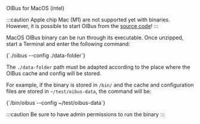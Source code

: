
<DownloadButton link='https://github.com/OptimistikSAS/OIBus/releases/latest/download/oibus-macos_x64.zip'>
  OIBus for MacOS (intel)
</DownloadButton>

:::caution
Apple chip Mac (M1) are not supported yet with binaries. However, it is possible to start OIBus from the
[source code](https://github.com/OptimistikSAS/OIBus)!
:::

MacOS OIBus binary can be run through its executable. Once unzipped, start a Terminal and enter the following command:

<CodeBlock>
    {`./oibus --config ./data-folder`}
</CodeBlock>

The `./data-folder` path must be adapted according to the place where the OIBus cache and config will be stored.

For example, if the binary is stored in `/bin/` and the cache and configuration files are stored in
`~/test/oibus-data`, the command will be:

<CodeBlock>
    {`/bin/oibus --config ~/test/oibus-data`}
</CodeBlock>

:::caution
Be sure to have admin permissions to run the binary
:::
